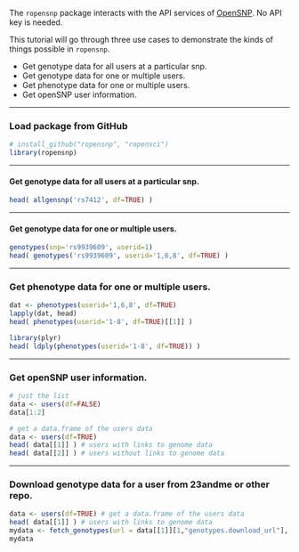 The `ropensnp` package interacts with the API services of [OpenSNP](http://opensnp.org/). No API key is needed. 

This tutorial will go through three use cases to demonstrate the kinds of things possible in `ropensnp`.

+ Get genotype data for all users at a particular snp.
+ Get genotype data for one or multiple users.
+ Get phenotype data for one or multiple users.
+ Get openSNP user information.

***
### Load package from GitHub
```r
# install_github("ropensnp", "ropensci")
library(ropensnp)
```

***

#### Get genotype data for all users at a particular snp.
```r
head( allgensnp('rs7412', df=TRUE) )
```

***

#### Get genotype data for one or multiple users.
```r
genotypes(snp='rs9939609', userid=1)
head( genotypes('rs9939609', userid='1,6,8', df=TRUE) )
```

***

### Get phenotype data for one or multiple users.
```r
dat <- phenotypes(userid='1,6,8', df=TRUE)
lapply(dat, head)
head( phenotypes(userid='1-8', df=TRUE)[[1]] )

library(plyr)
head( ldply(phenotypes(userid='1-8', df=TRUE)) )
```


***

### Get openSNP user information.
```r
# just the list
data <- users(df=FALSE)
data[1:2]

# get a data.frame of the users data
data <- users(df=TRUE)
head( data[[1]] ) # users with links to genome data
head( data[[2]] ) # users without links to genome data
```


***

### Download genotype data for a user from 23andme or other repo.
```r
data <- users(df=TRUE) # get a data.frame of the users data
head( data[[1]] ) # users with links to genome data
mydata <- fetch_genotypes(url = data[[1]][1,"genotypes.download_url"], rows=15)
mydata
```